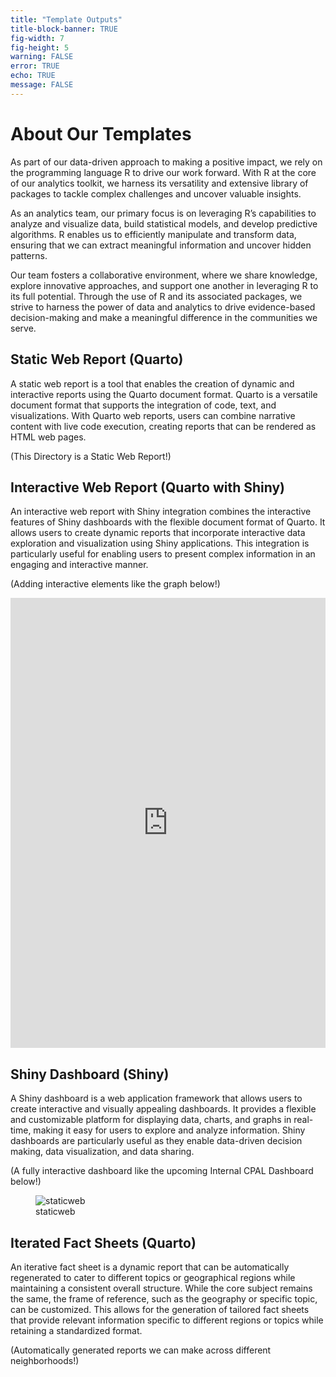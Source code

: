 ```yaml
---
title: "Template Outputs"
title-block-banner: TRUE
fig-width: 7
fig-height: 5
warning: FALSE
error: TRUE
echo: TRUE
message: FALSE
---
```


# About Our Templates

As part of our data-driven approach to making a positive impact, we rely on the programming language R to drive our work forward. With R at the core of our analytics toolkit, we harness its versatility and extensive library of packages to tackle complex challenges and uncover valuable insights.

As an analytics team, our primary focus is on leveraging R's capabilities to analyze and visualize data, build statistical models, and develop predictive algorithms. R enables us to efficiently manipulate and transform data, ensuring that we can extract meaningful information and uncover hidden patterns.

Our team fosters a collaborative environment, where we share knowledge, explore innovative approaches, and support one another in leveraging R to its full potential. Through the use of R and its associated packages, we strive to harness the power of data and analytics to drive evidence-based decision-making and make a meaningful difference in the communities we serve.

## Static Web Report (Quarto)

A static web report is a tool that enables the creation of dynamic and interactive reports using the Quarto document format. Quarto is a versatile document format that supports the integration of code, text, and visualizations. With Quarto web reports, users can combine narrative content with live code execution, creating reports that can be rendered as HTML web pages.

(This Directory is a Static Web Report!)

## Interactive Web Report (Quarto with Shiny)

An interactive web report with Shiny integration combines the interactive features of Shiny dashboards with the flexible document format of Quarto. It allows users to create dynamic reports that incorporate interactive data exploration and visualization using Shiny applications. This integration is particularly useful for enabling users to present complex information in an engaging and interactive manner.

(Adding interactive elements like the graph below!)
```{=html}
 <iframe id="example1" src="https://gallery.shinyapps.io/goog-trend-index/" style="border: none; width: 100%; height: 720px" frameborder="0"></iframe>
```

## Shiny Dashboard (Shiny)

A Shiny dashboard is a web application framework that allows users to create interactive and visually appealing dashboards. It provides a flexible and customizable platform for displaying data, charts, and graphs in real-time, making it easy for users to explore and analyze information. Shiny dashboards are particularly useful as they enable data-driven decision making, data visualization, and data sharing.

(A fully interactive dashboard like the upcoming Internal CPAL Dashboard below!)

![staticweb](graphics/ss-internal-dashboard.jpeg)

## Iterated Fact Sheets (Quarto)

An iterative fact sheet is a dynamic report that can be automatically regenerated to cater to different topics or geographical regions while maintaining a consistent overall structure. While the core subject remains the same, the frame of reference, such as the geography or specific topic, can be customized. This allows for the generation of tailored fact sheets that provide relevant information specific to different regions or topics while retaining a standardized format.

(Automatically generated reports we can make across different neighborhoods!)
